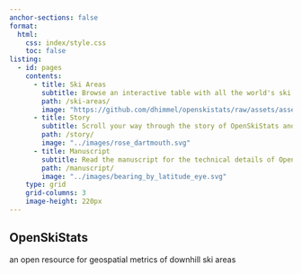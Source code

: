 ```yaml
---
anchor-sections: false
format:
  html:
    css: index/style.css
    toc: false
listing:
  - id: pages
    contents: 
      - title: Ski Areas
        subtitle: Browse an interactive table with all the world's ski areas.
        path: /ski-areas/
        image: "https://github.com/dhimmel/openskistats/raw/assets/assets/preview-table.png"
      - title: Story
        subtitle: Scroll your way through the story of OpenSkiStats and visualize the methods used to assess ski area orientation.
        path: /story/
        image: "../images/rose_dartmouth.svg"
      - title: Manuscript
        subtitle: Read the manuscript for the technical details of OpenSkiStats and become a scholar of skiing.
        path: /manuscript/
        image: "../images/bearing_by_latitude_eye.svg"
    type: grid
    grid-columns: 3
    image-height: 220px
---
```


::::column-screen
:::{class="snow-container" id="snow-container"}
:::
::::

:::{class="text-overlay"}
## OpenSkiStats

an open resource for geospatial metrics of downhill ski areas
:::

:::{#pages}
:::

<script src="index/snowflake.js"></script>
